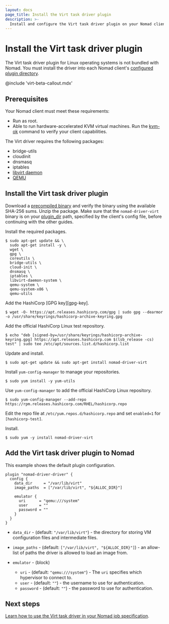 ```yaml
---
layout: docs
page_title: Install the Virt task driver plugin
description: >-
  Install and configure the Virt task driver plugin on your Nomad clients. Review manual instructions and those for Ubuntu, Debian, CentOS, and RHEL. Add the Virt task driver plugin to Nomad.
---
```


# Install the Virt task driver plugin

The Virt task driver plugin for Linux operating systems is not bundled with
Nomad. You must install the driver into each Nomad client's [configured plugin
directory][plugin_dir].

@include 'virt-beta-callout.mdx'

## Prerequisites

Your Nomad client must meet these requirements:

- Run as root.
- Able to run hardware-accelerated KVM virtual machines. Run the [kvm-ok][]
  command to verify your client capabilities.

The Virt driver requires the following packages:

- bridge-utils
- cloudinit
- dnsmasq
- iptables
- [libvirt daemon][]
- [QEMU][]

## Install the Virt task driver plugin

<Tabs>
<Tab heading="Manual installation" group="manual">

Download a [precompiled binary][releases] and verify the binary using the
available SHA-256 sums. Unzip the package. Make sure that the
`nomad-driver-virt` binary is on your
[plugin_dir] path, specified by the
client's config file, before continuing with the other guides.

</Tab>
<Tab heading="Ubuntu/Debian" group="manual">

Install the required packages.

```shell-session
$ sudo apt-get update && \
  sudo apt-get install -y \
  wget \
  gpg \
  coreutils \
  bridge-utils \
  cloud-init \
  dnsmasq \
  iptables \
  libvirt-daemon-system \
  qemu-system \
  qemu-system-x86 \
  qemu-utils
```

Add the HashiCorp [GPG key][gpg-key].

```shell-session
$ wget -O- https://apt.releases.hashicorp.com/gpg | sudo gpg --dearmor -o /usr/share/keyrings/hashicorp-archive-keyring.gpg
```

Add the official HashiCorp Linux test repository.

```shell-session
$ echo "deb [signed-by=/usr/share/keyrings/hashicorp-archive-keyring.gpg] https://apt.releases.hashicorp.com $(lsb_release -cs) test" | sudo tee /etc/apt/sources.list.d/hashicorp.list
```

Update and install.

```shell-session
$ sudo apt-get update && sudo apt-get install nomad-driver-virt
```

</Tab>
<Tab heading="CentOS/RHEL" group="linux">

Install `yum-config-manager` to manage your repositories.

```shell-session
$ sudo yum install -y yum-utils
```

Use `yum-config-manager` to add the official HashiCorp Linux repository.

```shell-session
$ sudo yum-config-manager --add-repo https://rpm.releases.hashicorp.com/RHEL/hashicorp.repo
```

Edit the repo file at `/etc/yum.repos.d/hashicorp.repo` and set `enabled=1` for `[hashicorp-test]`.

Install.

```shell-session
$ sudo yum -y install nomad-driver-virt
```

</Tab>
</Tabs>

## Add the Virt task driver plugin to Nomad

This example shows the default plugin configuration.

```hcl
plugin "nomad-driver-driver" {
  config {
    data_dir     = "/var/lib/virt"
    image_paths  = ["/var/lib/virt", "${ALLOC_DIR}"]

    emulator {
      uri      = "qemu:///system"
      user     = ""
      password = ""
    }
  }
}
```

- `data_dir` - (default: `"/var/lib/virt"`) - the directory for storing VM configuration files and
  intermediate files.

- `image_paths` - (default: `["/var/lib/virt", "${ALLOC_DIR}"]`) - an allow-list of paths the driver
  is allowed to load an image from.

- `emulator` - (block)
  - `uri` - (default: `"qemu:///system"`) - The `uri` specifies which hypervisor to connect to.
  - `user` - (default: `""`) - the username to use for authentication.
  - `password` - (default: `""`) - the password to use for authentication.

## Next steps

[Learn how to use the Virt task driver in your Nomad job specification][task-config].

[releases]: https://releases.hashicorp.com/nomad-driver-virt
[kvm-ok]: https://manpages.ubuntu.com/manpages/bionic/man1/kvm-ok.1.html
[libvirt daemon]: https://libvirt.org/daemons.html
[QEMU]: https://www.qemu.org/
[task-config]: /nomad/plugins/drivers/virt/task-config
[plugin_dir]: /nomad/docs/configuration#plugin_dir
